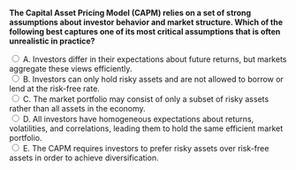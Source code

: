 ::: {.question-block}

<form onsubmit="event.preventDefault(); checkAnswer('module4_mcq_q29')" data-correct-answer="D"> <strong style="display: block;"> The Capital Asset Pricing Model (CAPM) relies on a set of strong assumptions about investor behavior and market structure. Which of the following best captures one of its most critical assumptions that is often unrealistic in practice? </strong>

<label><input type="radio" name="module4_mcq_q29" value="A"> A. Investors differ in their expectations about future returns, but markets aggregate these views efficiently.</label><br>
<label><input type="radio" name="module4_mcq_q29" value="B"> B. Investors can only hold risky assets and are not allowed to borrow or lend at the risk-free rate.</label><br>
<label><input type="radio" name="module4_mcq_q29" value="C"> C. The market portfolio may consist of only a subset of risky assets rather than all assets in the economy.</label><br>
<label><input type="radio" name="module4_mcq_q29" value="D"> D. All investors have homogeneous expectations about returns, volatilities, and correlations, leading them to hold the same efficient market portfolio.</label><br>
<label><input type="radio" name="module4_mcq_q29" value="E"> E. The CAPM requires investors to prefer risky assets over risk-free assets in order to achieve diversification.</label><br>

</form> <div id="feedback-module4_mcq_q29" class="feedback" data-status="" style="display:none;"> ✅ Correct: D. A central assumption of the CAPM is that all investors share homogeneous expectations, which ensures they identify the same efficient portfolio of risky assets (the market portfolio). In practice, differences in beliefs and constraints make this assumption unrealistic. </div>

:::